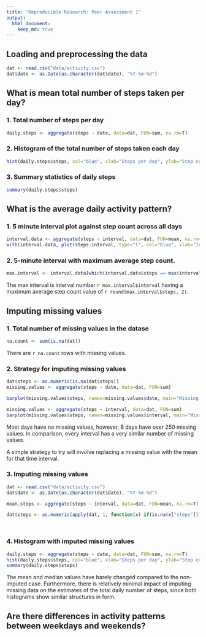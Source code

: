 ```yaml
---
title: "Reproducible Research: Peer Assessment 1"
output: 
  html_document:
    keep_md: true
---
```



## Loading and preprocessing the data

```r
dat <- read.csv("data/activity.csv")
dat$date <- as.Date(as.character(dat$date), "%Y-%m-%d")
```

## What is mean total number of steps taken per day?

### 1. Total number of steps per day
```r
daily.steps <- aggregate(steps ~ date, data=dat, FUN=sum, na.rm=T)

```
### 2. Histogram of the total number of steps taken each day

```r
hist(daily.steps$steps, col="blue", xlab="Steps per day", ylab="Step count", main="")
```

### 3. Summary statistics of daily steps

```r
summary(daily.steps$steps)
```

## What is the average daily activity pattern?

### 1. 5 minute interval plot against step count across all days

``` r

interval.data <- aggregate(steps ~ interval, data=dat, FUN=mean, na.rm=T)
with(interval.data, plot(steps~interval, type="l", col="blue", xlab="Interval Number", ylab="Step count averaged over days", main="Averaged step counts for every time interval"))
```

### 2. 5-minute interval with maximum average step count.

``` r

max.interval <- interval.data[which(interval.data$steps == max(interval.data$steps)),]

```

The max interval is interval number `r max.interval$interval` having a maximum average step count value of `r round(max.interval$steps, 2)`.

## Imputing missing values

### 1. Total number of missing values in the datase

``` r
na.count <- sum(is.na(dat))
```

There are `r na.count` rows with missing values.

### 2. Strategy for imputing missing values

```r
dat$steps <- as.numeric(is.na(dat$steps))
missing.values <- aggregate(steps ~ date, data=dat, FUN=sum)

barplot(missing.values$steps, names=missing.values$date, main="Missing values per day")

missing.values <- aggregate(steps ~ interval, data=dat, FUN=sum)
barplot(missing.values$steps, names=missing.values$interval, main="Missing values per interval")
```

Most days have no missing values, however, 8 days have over 250 missing values. In comparison, every interval has a very similar number of missing values.

A simple strategy to try will involve replacing a missing value with the mean for that time interval.

### 3. Imputing missing values

```r

dat <- read.csv("data/activity.csv")
dat$date <- as.Date(as.character(dat$date), "%Y-%m-%d")

mean.steps <- aggregate(steps ~ interval, data=dat, FUN=mean, na.rm=T)

dat$steps <- as.numeric(apply(dat, 1, function(x) if(is.na(x["steps"])) {mean.steps[mean.steps$interval == as.numeric(x["interval"]),"steps"]} else {x["steps"]} ))




```

### 4. Histogram with imputed missing values


``` r

daily.steps <- aggregate(steps ~ date, data=dat, FUN=sum, na.rm=T)
hist(daily.steps$steps, col="blue", xlab="Steps per day", ylab="Step count", main="")
summary(daily.steps$steps)
```

The mean and median values have barely changed compared to the non-imputed case. Furthermore,
there is relatively minimal impact of imputing missing data on the estimates of the total daily number of steps, since both histograms show similar structures in form.


## Are there differences in activity patterns between weekdays and weekends?
